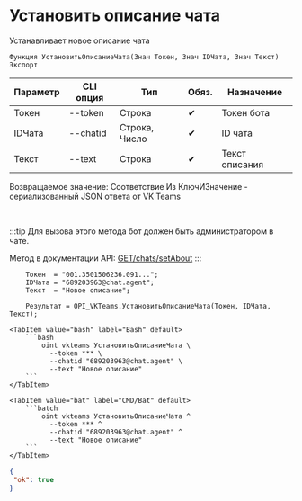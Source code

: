 ﻿---
sidebar_position: 13
description: Установить описание чата и другие функции для работы с VKTeams в Открытом пакете интеграций - бесплатной open-source библиотеке интеграций для 1С:Предприятие 8, OneScript и CLI
keywords: [1C, 1С, 1С:Предприятие, 1С:Предприятие 8.3, API, Интеграция, Сервисы, Обмен, OneScript, CLI, VKTeams]
---


# Установить описание чата
 Устанавливает новое описание чата



`Функция УстановитьОписаниеЧата(Знач Токен, Знач IDЧата, Знач Текст) Экспорт`

  | Параметр | CLI опция | Тип | Обяз. | Назначение |
  |-|-|-|-|-|
  | Токен | --token | Строка | &#x2714; | Токен бота |
  | IDЧата | --chatid | Строка, Число | &#x2714; | ID чата |
  | Текст | --text | Строка | &#x2714; | Текст описания |

  
  Возвращаемое значение:   Соответствие Из КлючИЗначение - сериализованный JSON ответа от VK Teams

<br/>

:::tip
Для вызова этого метода бот должен быть администратором в чате.

Метод в документации API: [GET ​​/chats/setAbout](https://teams.vk.com/botapi/#/chats/get_chats_setAbout)
:::
<br/>



```bsl title="Пример использования для 1С:Предприятие/OneScript"
    Токен  = "001.3501506236.091...";
    IDЧата = "689203963@chat.agent";
    Текст  = "Новое описание";

    Результат = OPI_VKTeams.УстановитьОписаниеЧата(Токен, IDЧата, Текст);
```
    

 <Tabs>
  
    <TabItem value="bash" label="Bash" default>
        ```bash
            oint vkteams УстановитьОписаниеЧата \
              --token *** \
              --chatid "689203963@chat.agent" \
              --text "Новое описание"
        ```
    </TabItem>
  
    <TabItem value="bat" label="CMD/Bat" default>
        ```batch
            oint vkteams УстановитьОписаниеЧата ^
              --token *** ^
              --chatid "689203963@chat.agent" ^
              --text "Новое описание"
        ```
    </TabItem>
</Tabs>


```json title="Результат"
{
 "ok": true
}
```
